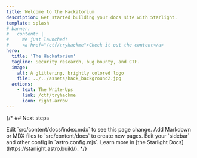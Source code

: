 ```yaml
---
title: Welcome to the Hackatorium
description: Get started building your docs site with Starlight.
template: splash
# banner:
#   content: |
#     We just launched!
#     <a href="/ctf/tryhackme">Check it out the content</a>
hero:
  title: 'The Hackatorium'
  tagline: Security research, bug bounty, and CTF.
  image:
    alt: A glittering, brightly colored logo
    file: ../../assets/hack_background2.jpg
  actions:
    - text: The Write-Ups
      link: /ctf/tryhackme
      icon: right-arrow
---
```



{/* ## Next steps

<CardGrid>
    <Card title="Update content" icon="pencil">
        Edit `src/content/docs/index.mdx` to see this page change.
    </Card>
    <Card title="Add new content" icon="add-document">
        Add Markdown or MDX files to `src/content/docs` to create new pages.
    </Card>
    <Card title="Configure your site" icon="setting">
        Edit your `sidebar` and other config in `astro.config.mjs`.
    </Card>
    <Card title="Read the docs" icon="open-book">
        Learn more in [the Starlight Docs](https://starlight.astro.build/).
    </Card>
</CardGrid> */}
